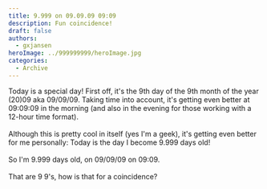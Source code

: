 ```yaml
---
title: 9.999 on 09.09.09 09:09
description: Fun coincidence!
draft: false
authors:
  - gxjansen
heroImage: ../999999999/heroImage.jpg
categories:
  - Archive
---
```

Today is a special day! First off, it's the 9th day of the 9th month of the year (20)09 aka 09/09/09. Taking time into account, it's getting even better at 09:09:09 in the morning (and also in the evening for those working with a 12-hour time format).\
\
Although this is pretty cool in itself (yes I'm a geek), it's getting even better for me personally: Today is the day I become 9.999 days old!\
\
So I'm 9.999 days old, on 09/09/09 on 09:09.\
\
That are 9 9's, how is that for a coincidence?
